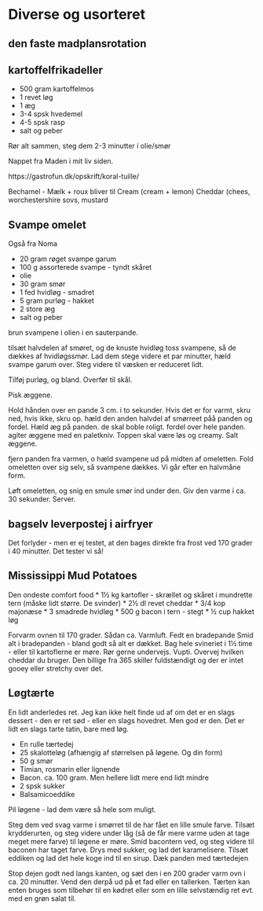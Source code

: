 # Diverse og usorteret

## den faste madplansrotation


## kartoffelfrikadeller

* 500 gram kartoffelmos
* 1 revet løg
* 1 æg
* 3-4 spsk hvedemel
* 4-5 spsk rasp
* salt og peber

Rør alt sammen, steg dem 2-3 minutter i olie/smør

Nappet fra Maden i mit liv siden. 


https://gastrofun.dk/opskrift/koral-tuille/


Bechamel - Mælk + roux
bliver til
Cream (cream + lemon)
Cheddar (chees, worchestershire sovs, mustard


## Svampe omelet

Også fra Noma

* 20 gram røget svampe garum
* 100 g assorterede svampe - tyndt skåret
* olie
* 30 gram smør
* 1 fed hvidløg - smadret
* 5 gram purløg - hakket
* 2 store æg
* salt og peber

brun svampene i olien i en sauterpande.

tilsæt halvdelen af smøret, og de knuste hvidløg
toss svampene, så de dækkes af hvidløgssmør.
Lad dem stege videre et par minutter, hæld svampe garum over. Steg videre til væsken er reduceret lidt.

Tilføj purløg, og bland. Overfør til skål.

Pisk æggene. 

Hold hånden over en pande 3 cm. i to sekunder. Hvis det er for varmt, skru ned, hvis ikke, skru op.
hæld den anden halvdel af smørreet påå panden og fordel. 
Hæld æg på panden. de skal boble roligt. fordel over hele panden. agiter æggene med en paletkniv.
Toppen skal være løs og creamy. Salt æggene.

fjern panden fra varmen, o hæld svampene ud på midten af omeletten.
Fold omeletten over sig selv, så svampene dækkes. Vi går efter en halvmåne form.

Løft omeletten, og snig en smule smør ind under den. Giv den varme i ca. 30 sekunder. Server.



## bagselv leverpostej i airfryer
Det forlyder - men er ej testet, at den bages direkte fra
frost ved 170 grader i 40 minutter.
Det tester vi så!


## Mississippi Mud Potatoes

Den ondeste comfort food
* 1½ kg kartofler - skrællet og skåret i mundrette tern (måske lidt større. De svinder)
* 2½ dl revet cheddar
* 3/4 kop majonæse
* 3 smadrede hvidløg
* 500 g bacon i tern - stegt
* ½ cup hakket løg

Forvarm ovnen til 170 grader. Sådan ca. Varmluft.
Fedt en bradepande
Smid alt i bradepanden - bland godt så alt er dækket.
Bag hele svineriet i 1½ time - eller til kartoflerne er møre.
Rør gerne undervejs.
Vupti. Overvej hvilken cheddar du bruger. Den billige fra 365 skiller 
fuldstændigt og der er intet gooey eller stretchy over det.


## Løgtærte

En lidt anderledes ret. Jeg kan ikke helt finde ud af om det er en slags dessert - den er ret sød - eller en slags hovedret. Men god er den. Det er lidt en slags tarte tatin,
bare med løg.

* En rulle tærtedej
* 25 skalotteløg (afhængig af størrelsen på løgene. Og din form)
* 50 g smør
* Timian, rosmarin eller lignende
* Bacon. ca. 100 gram. Men hellere lidt mere end lidt mindre
* 2 spsk sukker
* Balsamicoeddike

Pil løgene - lad dem være så hele som muligt.

Steg dem ved svag varme i smørret til de har fået en lille smule farve. Tilsæt krydderurten, og steg videre under låg (så de får mere varme uden at tage meget mere farve) til løgene er møre. Smid bacontern ved, og steg videre til baconen har taget farve. Drys med sukker, og lad det karamelisere. Tilsæt eddiken og lad det hele koge ind til en sirup. Dæk panden med tærtedejen

Stop dejen godt ned langs kanten, og sæt den i en 200 grader varm ovn i ca. 20 minutter. Vend den derpå ud på et fad eller en tallerken. Tærten kan enten bruges som tilbehør til en kødret eller som en lille selvstændig ret evt. med en grøn salat til.
